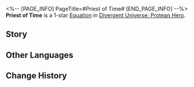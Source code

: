 <%-- [PAGE_INFO]
PageTitle=#Priest of Time#
[END_PAGE_INFO] --%>
{{Equation Infobox
|period   = Protean Hero
|rarity   = 1
|path1    = Remembrance*2
|path2    = Harmony*2
|effect   = While ally targets possess "{{Trait|Obsession}}" increases All-Type RES PEN by {{Color|h|15%}}. Every "{{Trait|Obsession}}" stack increases all ally targets' Break Effect by {{Color|h|0.5%}}.
|mentions = Oronyx
}}
'''Priest of Time''' is a 1-star [[Divergent Universe: Protean Hero/Equatoins|Equation]] in [[Divergent Universe: Protean Hero]].

==Story==
{{Description|Let me tell you about those enigmatic priests, who weave the whispers of time with their prayers.<br />The miracles wrought by Oronyx can reforge even the most shattered memories.<br />Rivers retreat, and crumbling walls unveil weathered inscriptions.<br />Waterfalls halt their flow and turn to ice, while broken bridges mend themselves, inviting passage for all.<br />Once, I was fortunate enough to encounter a group of pilgrim priests,<br />Who foresaw future disasters in their dreams. They guided me to change my path,<br />Warning me to avoid ancient Luina carved from solid rock.<br />It had long fallen into ruin, turning into a realm of death and slaughter.<br />Being cautious by nature, I followed their advice,<br />While they turned away from me and summoned the collapsing cliffs, towards fate.}}
<!--
==Gameplay Notes==
* 
-->
==Other Languages==
{{Other Languages
|en   = Priest of Time
|zhs  = 岁月祭司
|zht  = 歲月祭司
|ja   = 「歳月」の司祭
|ko   = 세월의 사제
|es   = Sacerdote del tiempo
|fr   = Prêtre du Temps
|ru   = Жрец времени
|th   = นักบวชแห่งกาลเวลา
|vi   = Tư Tế Thời Gian
|de   = Priester der Zeit
|id   = Priest of Time
|pt   = Sacerdote do Tempo
}}

==Change History==
{{Change History|3.1}}
